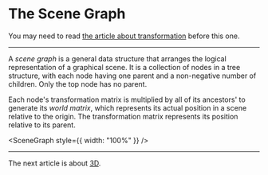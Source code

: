 # The Scene Graph

You may need to read [the article about transformation](/a/webgl/transformation) before this one.

---

A _scene graph_ is a general data structure that arranges the logical representation of a graphical
scene. It is a collection of nodes in a tree structure, with each node having one parent and a
non-negative number of children. Only the top node has no parent.

Each node's transformation matrix is multiplied by all of its ancestors' to generate its _world matrix_,
which represents its actual position in a scene relative to the origin. The transformation matrix
represents its position relative to its parent.


<SceneGraph style={{ width: "100%" }} />

---

The next article is about [3D](/a/webgl/3d).
